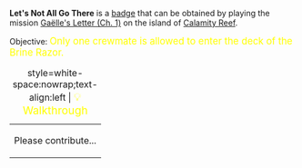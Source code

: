 '''Let's Not All Go There''' is a [[Badges|badge]] that can be obtained by playing the mission [[Gaëlle's Letter (Ch. 1)]] on the island of [[Calamity Reef]].

Objective: <big style="color:yellow">Only one crewmate is allowed to enter the deck of the Brine Razor.</big>

{| class="mw-collapsible mw-collapsed"
|+ style=white-space:nowrap;text-align:left | <big style="color:yellow">💡 Walkthrough</big>
|-
| Please contribute...
|}